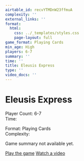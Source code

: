 ```yaml
---
airtable_id: recvYTMDnW23ffmuA
complexity: ''
external_links: ''
format:
  html:
    css: ../_templates/styles.css
    page-layout: full
game_format: Playing Cards
min_age: High
players: 6-7
summary: ''
time: ''
title: Eleusis Express
type: ''
video_docs: ''
---
```


# Eleusis Express

:::{.game-info-box}
:::{.game-stats}
:::{.left-stats}
Player Count: 6-7  
Time: 
:::
:::{.right-stats}
Format: Playing Cards  
Complexity: 
:::
:::
:::

Game summary not available yet.

:::{.game-actions}
<a href="#" class="btn btn-play"><i class="fa fa-gamepad"></i> Play the game</a>
<a href="#" class="btn btn-watch"><i class="fa fa-video"></i> Watch a video</a>
:::